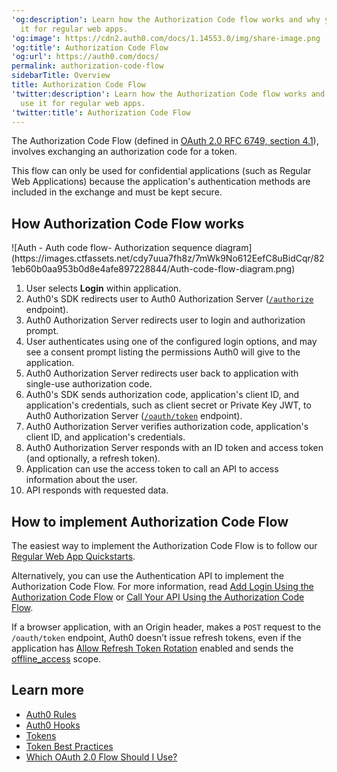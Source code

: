 ---
'og:description': Learn how the Authorization Code flow works and why you should use
  it for regular web apps.
'og:image': https://cdn2.auth0.com/docs/1.14553.0/img/share-image.png
'og:title': Authorization Code Flow
'og:url': https://auth0.com/docs/
permalink: authorization-code-flow
sidebarTitle: Overview
title: Authorization Code Flow
'twitter:description': Learn how the Authorization Code flow works and why you should
  use it for regular web apps.
'twitter:title': Authorization Code Flow
---
The Authorization Code Flow (defined in [OAuth 2.0 RFC 6749, section 4.1](https://tools.ietf.org/html/rfc6749#section-4.1)), involves exchanging an authorization code for a token.

This flow can only be used for confidential applications (such as Regular Web Applications) because the application's authentication methods are included in the exchange and must be kept secure.

## How Authorization Code Flow works

<Frame>![Auth - Auth code flow- Authorization sequence diagram](https://images.ctfassets.net/cdy7uua7fh8z/7mWk9No612EefC8uBidCqr/821eb60b0aa953b0d8e4afe897228844/Auth-code-flow-diagram.png)</Frame>

1. User selects **Login** within application.
2. Auth0's SDK redirects user to Auth0 Authorization Server ([`/authorize`](https://auth0.com/docs/api/authentication/authorization-code-flow/authorize-application) endpoint).
3. Auth0 Authorization Server redirects user to login and authorization prompt.
4. User authenticates using one of the configured login options, and may see a consent prompt listing the permissions Auth0 will give to the application.
5. Auth0 Authorization Server redirects user back to application with single-use authorization code.
6. Auth0's SDK sends authorization code, application's client ID, and application's credentials, such as client secret or Private Key JWT, to Auth0 Authorization Server ([`/oauth/token`](https://auth0.com/docs/api/authentication/authorization-code-flow/get-token) endpoint).
7. Auth0 Authorization Server verifies authorization code, application's client ID, and application's credentials.
8. Auth0 Authorization Server responds with an ID token and access token (and optionally, a refresh token).
9. Application can use the access token to call an API to access information about the user.
10. API responds with requested data.

## How to implement Authorization Code Flow

The easiest way to implement the Authorization Code Flow is to follow our [Regular Web App Quickstarts](/docs/quickstart/webapp).

Alternatively, you can use the Authentication API to implement the Authorization Code Flow. For more information, read [Add Login Using the Authorization Code Flow](/docs/get-started/authentication-and-authorization-flow/authorization-code-flow/add-login-auth-code-flow) or [Call Your API Using the Authorization Code Flow](/docs/get-started/authentication-and-authorization-flow/authorization-code-flow/call-your-api-using-the-authorization-code-flow).

<Callout icon="file-lines" color="#0EA5E9" iconType="regular">

If a browser application, with an Origin header, makes a `POST` request to the `/oauth/token` endpoint, Auth0 doesn’t issue refresh tokens, even if the application has [Allow Refresh Token Rotation](/docs/secure/tokens/refresh-tokens/configure-refresh-token-rotation) enabled and sends the [offline_access](/docs/secure/tokens/refresh-tokens/configure-refresh-token-rotation#configure-with-the-auth0-spa-sdk) scope.

</Callout>

## Learn more

* [Auth0 Rules](/docs/customize/rules)
* [Auth0 Hooks](/docs/customize/hooks)
* [Tokens](/docs/secure/tokens)
* [Token Best Practices](/docs/secure/tokens/token-best-practices)
* [Which OAuth 2.0 Flow Should I Use?](/docs/get-started/authentication-and-authorization-flow/which-oauth-2-0-flow-should-i-use)